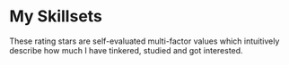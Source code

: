 
# My Skillsets

These rating stars are self-evaluated multi-factor values which intuitively describe how much I have tinkered, studied and got interested.

<Skillsets />